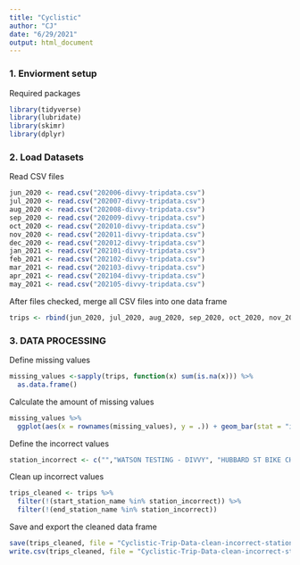```yaml
---
title: "Cyclistic"
author: "CJ"
date: "6/29/2021"
output: html_document
---
```

### 1. Enviorment setup
Required packages
```r
library(tidyverse)
library(lubridate)
library(skimr)
library(dplyr)
```


### 2. Load Datasets
Read CSV files
```r
jun_2020 <- read.csv("202006-divvy-tripdata.csv")
jul_2020 <- read.csv("202007-divvy-tripdata.csv")
aug_2020 <- read.csv("202008-divvy-tripdata.csv")
sep_2020 <- read.csv("202009-divvy-tripdata.csv")
oct_2020 <- read.csv("202010-divvy-tripdata.csv")
nov_2020 <- read.csv("202011-divvy-tripdata.csv")
dec_2020 <- read.csv("202012-divvy-tripdata.csv")
jan_2021 <- read.csv("202101-divvy-tripdata.csv")
feb_2021 <- read.csv("202102-divvy-tripdata.csv")
mar_2021 <- read.csv("202103-divvy-tripdata.csv")
apr_2021 <- read.csv("202104-divvy-tripdata.csv")
may_2021 <- read.csv("202105-divvy-tripdata.csv")
```


After files checked, merge all CSV files into one data frame
```r
trips <- rbind(jun_2020, jul_2020, aug_2020, sep_2020, oct_2020, nov_2020, dec_2020, jan_2021, feb_2021, mar_2021, apr_2021, may_2021)
```

### 3. DATA PROCESSING
Define missing values
```r
missing_values <-sapply(trips, function(x) sum(is.na(x))) %>%
  as.data.frame()
```

Calculate the amount of missing values
```r
missing_values %>%
  ggplot(aes(x = rownames(missing_values), y = .)) + geom_bar(stat = "identity")
```

Define the incorrect values
```r
station_incorrect <- c("","WATSON TESTING - DIVVY", "HUBBARD ST BIKE CHECKING (LBS-WH-TEST)")
```

Clean up incorrect values
```r
trips_cleaned <- trips %>%
  filter(!(start_station_name %in% station_incorrect)) %>%
  filter(!(end_station_name %in% station_incorrect))
```

Save and export the cleaned data frame
```r
save(trips_cleaned, file = "Cyclistic-Trip-Data-clean-incorrect-stations.RData")
write.csv(trips_cleaned, file = "Cyclistic-Trip-Data-clean-incorrect-stations.csv")
```
